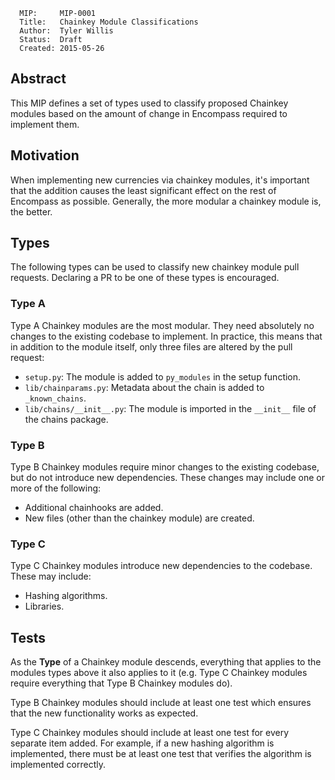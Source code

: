 <pre>
  MIP:     MIP-0001
  Title:   Chainkey Module Classifications
  Author:  Tyler Willis
  Status:  Draft
  Created: 2015-05-26
</pre>

==Abstract==

This MIP defines a set of types used to classify proposed Chainkey modules based on the amount of change in Encompass required to implement them.

==Motivation==

When implementing new currencies via chainkey modules, it's important that the addition causes the least significant effect on the rest of Encompass as possible. Generally, the more modular a chainkey module is, the better.

==Types==

The following types can be used to classify new chainkey module pull requests. Declaring a PR to be one of these types is encouraged.

===Type A===

Type A Chainkey modules are the most modular. They need absolutely no changes to the existing codebase to implement. In practice, this means that in addition to the module itself, only three files are altered by the pull request:

* <code>setup.py</code>: The module is added to <code>py_modules</code> in the setup function.
* <code>lib/chainparams.py</code>: Metadata about the chain is added to <code>_known_chains</code>.
* <code>lib/chains/__init__.py</code>: The module is imported in the <code>__init__</code> file of the chains package.

===Type B===

Type B Chainkey modules require minor changes to the existing codebase, but do not introduce new dependencies. These changes may include one or more of the following:

* Additional chainhooks are added.
* New files (other than the chainkey module) are created.

===Type C===

Type C Chainkey modules introduce new dependencies to the codebase. These may include:

* Hashing algorithms.
* Libraries.

==Tests==

As the '''Type''' of a Chainkey module descends, everything that applies to the modules types above it also applies to it (e.g. Type C Chainkey modules require everything that Type B Chainkey modules do).

Type B Chainkey modules should include at least one test which ensures that the new functionality works as expected.

Type C Chainkey modules should include at least one test for every separate item added. For example, if a new hashing algorithm is implemented, there must be at least one test that verifies the algorithm is implemented correctly.
